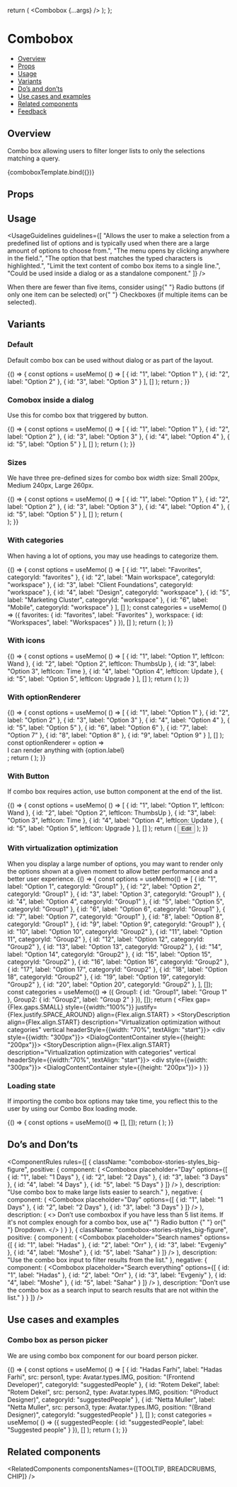 
<Meta title="Inputs/Combo box" component={Combobox} />

<!--- Component template -->

  return (
    <DialogContentContainer>
      <Combobox {...args} />
    </DialogContentContainer>
  );
};

<!--- Component documentation -->

# Combobox

- [Overview](#overview)
- [Props](#props)
- [Usage](#usage)
- [Variants](#variants)
- [Do’s and don’ts](#dos-and-donts)
- [Use cases and examples](#use-cases-and-examples)
- [Related components](#related-components)
- [Feedback](#feedback)

## Overview

Combo box allowing users to filter longer lists to only the selections matching a query.

<Canvas>
  <Story
    name="Overview"
    args={{
      options: [
        { id: "1", label: "Option 1" },
        { id: "2", label: "Option 2" },
        { id: "3", label: "Option 3" }
      ],
      placeholder: "Placeholder text here",
      clearFilterOnSelection: true
    }}
    play={onSelectClearsFilterTest}
  >
    {comboboxTemplate.bind({})}
  </Story>
</Canvas>

## Props

<ArgsTable of={Combobox} />

## Usage

<UsageGuidelines
  guidelines={[
    "Allows the user to make a selection from a predefined list of options and is typically used when there are a large amount of options to choose from.",
    "The menu opens by clicking anywhere in the field.",
    "The option that best matches the typed characters is highlighted.",
    "Limit the text content of combo box items to a single line.",
    "Could be used inside a dialog or as a standalone component."
  ]}
/>

<Tip>
  When there are fewer than five items, consider using{" "}
  <Link href="/?path=/docs/inputs-radio-button--overview" size={Link.sizes.SMALL} withoutSpacing>
    Radio buttons
  </Link>
  (if only one item can be selected) or{" "}
  <Link href="/?path=/docs/inputs-checkbox--overview" size={Link.sizes.SMALL} withoutSpacing>
    Checkboxes
  </Link>
  (if multiple items can be selected).
</Tip>

## Variants

### Default

Default combo box can be used without dialog or as part of the layout.

<Canvas>
  <Story name="Default">
    {() => {
      const options = useMemo(
        () => [
          { id: "1", label: "Option 1" },
          { id: "2", label: "Option 2" },
          { id: "3", label: "Option 3" }
        ],
        []
      );
      return <Combobox placeholder="Placeholder text here" options={options} />;
    }}
  </Story>
</Canvas>

### Comobox inside a dialog

Use this for combo box that triggered by button.

<Canvas>
  <Story name="Comobox inside a dialog">
    {() => {
      const options = useMemo(
        () => [
          { id: "1", label: "Option 1" },
          { id: "2", label: "Option 2" },
          { id: "3", label: "Option 3" },
          { id: "4", label: "Option 4" },
          { id: "5", label: "Option 5" }
        ],
        []
      );
      return (
        <DialogContentContainer>
          <Combobox options={options} placeholder="Placeholder text here" />
        </DialogContentContainer>
      );
    }}
  </Story>
</Canvas>

### Sizes

We have three pre-defined sizes for combo box width size: Small 200px, Medium 240px, Large 260px.

<Canvas>
  <Story name="Sizes">
    {() => {
      const options = useMemo(
        () => [
          { id: "1", label: "Option 1" },
          { id: "2", label: "Option 2" },
          { id: "3", label: "Option 3" },
          { id: "4", label: "Option 4" },
          { id: "5", label: "Option 5" }
        ],
        []
      );
      return (
        <div className="combobox-stories-styles_row">
          <DialogContentContainer>
            <Combobox options={options} size={Combobox.sizes.SMALL} placeholder="Placeholder text here" />
          </DialogContentContainer>
          <DialogContentContainer>
            <Combobox options={options} placeholder="Placeholder text here" />
          </DialogContentContainer>
          <DialogContentContainer>
            <Combobox options={options} size={Combobox.sizes.LARGE} placeholder="Placeholder text here" />
          </DialogContentContainer>
        </div>
      );
    }}
  </Story>
</Canvas>

### With categories

When having a lot of options, you may use headings to categorize them.

<Canvas>
  <Story name="With categories">
    {() => {
      const options = useMemo(
        () => [
          { id: "1", label: "Favorites", categoryId: "favorites" },
          { id: "2", label: "Main workspace", categoryId: "workspace" },
          { id: "3", label: "Client Foundations", categoryId: "workspace" },
          { id: "4", label: "Design", categoryId: "workspace" },
          { id: "5", label: "Marketing Cluster", categoryId: "workspace" },
          { id: "6", label: "Mobile", categoryId: "workspace" }
        ],
        []
      );
      const categories = useMemo(
        () => ({
          favorites: { id: "favorites", label: "Favorites" },
          workspace: { id: "Workspaces", label: "Workspaces" }
        }),
        []
      );
      return (
        <Flex
          gap={Flex.gaps.SMALL}
          style={{ width: "100%" }}
          justify={Flex.justify.SPACE_AROUND}
          align={Flex.align.START}
        >
          <StoryDescription description="Regular categories" vertical>
            <DialogContentContainer style={{height: "200px"}}>
              <Combobox options={options} categories={categories} placeholder="Placeholder text here" />
            </DialogContentContainer>
          </StoryDescription>
            <StoryDescription description="Categories with sticky mode" vertical>
                <DialogContentContainer style={{height: "200px"}}>
                    <Combobox options={options} categories={categories} placeholder="Placeholder text here" />
                </DialogContentContainer>
            </StoryDescription>
          <StoryDescription description="Categories with divider" vertical>
            <DialogContentContainer style={{height: "200px"}}>
              <Combobox
                options={options}
                categories={categories}
                withCategoriesDivider
                placeholder="Placeholder text here"
              />
            </DialogContentContainer>
          </StoryDescription>
        </Flex>
      );
    }}
  </Story>
</Canvas>

### With icons

<Canvas>
  <Story name="With icons">
    {() => {
      const options = useMemo(
        () => [
          { id: "1", label: "Option 1", leftIcon: Wand },
          { id: "2", label: "Option 2", leftIcon: ThumbsUp },
          { id: "3", label: "Option 3", leftIcon: Time },
          { id: "4", label: "Option 4", leftIcon: Update },
          { id: "5", label: "Option 5", leftIcon: Upgrade }
        ],
        []
      );
      return (
        <DialogContentContainer>
          <Combobox options={options} placeholder="Placeholder text here" />
        </DialogContentContainer>
      );
    }}
  </Story>
</Canvas>

### With optionRenderer

<Canvas>
  <Story name="With optionRenderer">
    {() => {
      const options = useMemo(
        () => [
          { id: "1", label: "Option 1" },
          { id: "2", label: "Option 2" },
          { id: "3", label: "Option 3" },
          { id: "4", label: "Option 4" },
          { id: "5", label: "Option 5" },
          { id: "6", label: "Option 6" },
          { id: "7", label: "Option 7" },
          { id: "8", label: "Option 8" },
          { id: "9", label: "Option 9" }
        ],
        []
      );
      const optionRenderer = option => <div><Icon icon={Person}/> I can render anything with {option.label}</div>;
      return (
        <DialogContentContainer style={{height:"200px"}}>
          <Combobox options={options} optionRenderer={optionRenderer} placeholder="Placeholder text here" />
        </DialogContentContainer>
      );
    }}
  </Story>
</Canvas>

### With Button

If combo box requires action, use button component at the end of the list.

<Canvas>
  <Story name="With Button">
    {() => {
      const options = useMemo(
        () => [
          { id: "1", label: "Option 1", leftIcon: Wand },
          { id: "2", label: "Option 2", leftIcon: ThumbsUp },
          { id: "3", label: "Option 3", leftIcon: Time },
          { id: "4", label: "Option 4", leftIcon: Update },
          { id: "5", label: "Option 5", leftIcon: Upgrade }
        ],
        []
      );
      return (
        <DialogContentContainer>
          <Combobox options={options} placeholder="Placeholder text here" />
          <Button kind={Button.kinds.TERTIARY} className="combobox-stories-styles_btn" leftIcon={Edit}>
            Edit
          </Button>
        </DialogContentContainer>
      );
    }}
  </Story>
</Canvas>

### With virtualization optimization
When you display a large number of options, you may want to render only the options shown at a given moment to allow better performance and a
better user experience.
<Canvas>
    <Story name="With virtualization optimization">
        {() => {
            const options = useMemo(() => [
                { id: "1", label: "Option 1", categoryId: "Group1" },
                { id: "2", label: "Option 2", categoryId: "Group1" },
                { id: "3", label: "Option 3", categoryId: "Group1" },
                { id: "4", label: "Option 4", categoryId: "Group1" },
                { id: "5", label: "Option 5", categoryId: "Group1" },
                { id: "6", label: "Option 6", categoryId: "Group1" },
                { id: "7", label: "Option 7", categoryId: "Group1" },
                { id: "8", label: "Option 8", categoryId: "Group1" },
                { id: "9", label: "Option 9", categoryId: "Group1" },
                { id: "10", label: "Option 10", categoryId: "Group2" },
                { id: "11", label: "Option 11", categoryId: "Group2" },
                { id: "12", label: "Option 12", categoryId: "Group2" },
                { id: "13", label: "Option 13", categoryId: "Group2" },
                { id: "14", label: "Option 14", categoryId: "Group2" },
                { id: "15", label: "Option 15", categoryId: "Group2" },
                { id: "16", label: "Option 16", categoryId: "Group2" },
                { id: "17", label: "Option 17", categoryId: "Group2" },
                { id: "18", label: "Option 18", categoryId: "Group2" },
                { id: "19", label: "Option 19", categoryId: "Group2" },
                { id: "20", label: "Option 20", categoryId: "Group2" },
            ], []);
            const categories = useMemo(() => ({
                Group1: { id: "Group1", label: "Group 1" },
                Group2: { id: "Group2", label: "Group 2" }
            }), []);
            return (
                <Flex gap={Flex.gaps.SMALL} style={{width:"100%"}} justify={Flex.justify.SPACE_AROUND} align={Flex.align.START} >
                    <StoryDescription
                        align={Flex.align.START}
                        description="Virtualization optimization without categories"
                        vertical
                        headerStyle={{width: "70%", textAlign: "start"}}>
                        <div style={{width: "300px"}}>
                            <DialogContentContainer style={{height: "200px"}}>
                                <Combobox options={options} renderOnlyVisibleOptions placeholder="Placeholder text here" />
                            </DialogContentContainer>
                        </div>
                    </StoryDescription>
                    <StoryDescription
                        align={Flex.align.START}
                        description="Virtualization optimization with categories"
                        vertical
                        headerStyle={{width:"70%", textAlign: "start"}}>
                        <div style={{width: "300px"}}>
                            <DialogContentContainer style={{height: "200px"}}>
                                <Combobox options={options} renderOnlyVisibleOptions categories={categories} placeholder="Placeholder text here" />
                            </DialogContentContainer>
                        </div>
                    </StoryDescription>
                </Flex>
            )
        }}
    </Story>
</Canvas>

### Loading state

If importing the combo box options may take time, you reflect this to the user by using our Combo Box loading mode.

<Canvas>
  <Story name="Loading state">
    {() => {
      const options = useMemo(() => [], []);
      return (
        <DialogContentContainer>
          <Combobox loading options={options} placeholder="Board name" />
        </DialogContentContainer>
      );
    }}
  </Story>
</Canvas>

## Do’s and Don’ts

<ComponentRules
  rules={[
    {
      className: "combobox-stories-styles_big-figure",
      positive: {
        component: (
          <DialogContentContainer>
            <Combobox
              placeholder="Day"
              options={[
                { id: "1", label: "1 Days" },
                { id: "2", label: "2 Days" },
                { id: "3", label: "3 Days" },
                { id: "4", label: "4 Days" },
                { id: "5", label: "5 Days" }
              ]}
            />
          </DialogContentContainer>
        ),
        description: "Use combo box to make large lists easier to search."
      },
      negative: {
        component: (
          <DialogContentContainer>
            <Combobox
              placeholder="Day"
              options={[
                { id: "1", label: "1 Days" },
                { id: "2", label: "2 Days" },
                { id: "3", label: "3 Days" }
              ]}
            />
          </DialogContentContainer>
        ),
        description: (
          <>
            Don’t use comboxbox if you have less than 5 list items. If it's not complex enough for a combo box, use a{" "}
            <Link href="/?path=/docs/inputs-radio-button--overview" withoutSpacing>
              Radio button
            </Link>{" "}
            or{" "}
            <Link href="/?path=/docs/inputs-dropdown--overview" withoutSpacing>
              Dropdown.
            </Link>
          </>
        )
      }
    },
    {
      className: "combobox-stories-styles_big-figure",
      positive: {
        component: (
          <DialogContentContainer>
            <Combobox
              placeholder="Search names"
              options={[
                { id: "1", label: "Hadas" },
                { id: "2", label: "Orr" },
                { id: "3", label: "Evgeniy" },
                { id: "4", label: "Moshe" },
                { id: "5", label: "Sahar" }
              ]}
            />
          </DialogContentContainer>
        ),
        description: "Use the combo box input to filter results from the list."
      },
      negative: {
        component: (
          <DialogContentContainer>
            <Combobox
              placeholder="Search everything"
              options={[
                { id: "1", label: "Hadas" },
                { id: "2", label: "Orr" },
                { id: "3", label: "Evgeniy" },
                { id: "4", label: "Moshe" },
                { id: "5", label: "Sahar" }
              ]}
            />
          </DialogContentContainer>
        ),
        description: "Don’t use the combo box as a search input to search results that are not within the list."
      }
    }
  ]}
/>

## Use cases and examples

### Combo box as person picker

We are using combo box component for our board person picker.

<Canvas>
  <Story name="Combo box as person picker">
    {() => {
      const options = useMemo(
        () => [
          {
            id: "Hadas Farhi",
            label: "Hadas Farhi",
            src: person1,
            type: Avatar.types.IMG,
            position: "(Frontend Developer)",
            categoryId: "suggestedPeople"
          },
          {
            id: "Rotem Dekel",
            label: "Rotem Dekel",
            src: person2,
            type: Avatar.types.IMG,
            position: "(Product Designer)",
            categoryId: "suggestedPeople"
          },
          {
            id: "Netta Muller",
            label: "Netta Muller",
            src: person3,
            type: Avatar.types.IMG,
            position: "(Brand Designer)",
            categoryId: "suggestedPeople"
          }
        ],
        []
      );
      const categories = useMemo(
        () => ({
          suggestedPeople: { id: "suggestedPeople", label: "Suggested people" }
        }),
        []
      );
      return (
        <Flex style={{ width: "100%", height: "270px" }} justify={Flex.justify.CENTER} align={Flex.align.START}>
          <Dialog
            content={() => (
              <DialogContentContainer className="combobox-stories-styles_wrapper">
                <Combobox
                  options={options}
                  categories={categories}
                  optionRenderer={optionRenderer}
                  size={Combobox.sizes.SMALL}
                  placeholder="Search"
                />
              </DialogContentContainer>
            )}
            tooltip
            position={Dialog.positions.BOTTOM}
            open={true}
          >
            <div className="person-picker-mock">
              <Avatar size={Avatar.sizes.SMALL} src={person1} type={Avatar.types.IMG} />
            </div>
          </Dialog>
        </Flex>
      );
    }}
  </Story>
</Canvas>

## Related components

<RelatedComponents componentsNames={[TOOLTIP, BREADCRUBMS, CHIP]} />
